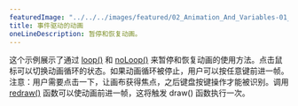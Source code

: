 ---
featuredImage: "../../../images/featured/02_Animation_And_Variables-01_Animation_With_Events-thumbnail.png"
title: 事件驱动的动画
oneLineDescription: 暂停和恢复动画。
---

这个示例展示了通过 <a href="/reference/#/p5/loop/">loop()</a> 和 <a href="/reference/#/p5/noLoop/">noLoop()</a> 来暂停和恢复动画的使用方法。点击鼠标可以切换动画循环的状态。如果动画循环被停止，用户可以按任意键前进一帧。注意：用户需要点击一下，让画布获得焦点，之后键盘按键操作才能被识别。调用 <a href="/reference/#/p5/redraw/">redraw()</a> 函数可以使动画前进一帧，这将触发 draw() 函数执行一次。